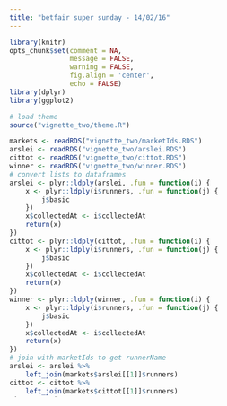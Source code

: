 ```yaml
---
title: "betfair super sunday - 14/02/16"
---
```



```r
library(knitr)
opts_chunk$set(comment = NA,
               message = FALSE,
               warning = FALSE,
               fig.align = 'center',
               echo = FALSE)
library(dplyr)
library(ggplot2)

# load theme
source("vignette_two/theme.R")
```

```r
markets <- readRDS("vignette_two/marketIds.RDS")
arslei <- readRDS("vignette_two/arslei.RDS")
cittot <- readRDS("vignette_two/cittot.RDS")
winner <- readRDS("vignette_two/winner.RDS")
# convert lists to dataframes
arslei <- plyr::ldply(arslei, .fun = function(i) {
    x <- plyr::ldply(i$runners, .fun = function(j) {
        j$basic
    })
    x$collectedAt <- i$collectedAt
    return(x)
})
cittot <- plyr::ldply(cittot, .fun = function(i) {
    x <- plyr::ldply(i$runners, .fun = function(j) {
        j$basic
    })
    x$collectedAt <- i$collectedAt
    return(x)
})
winner <- plyr::ldply(winner, .fun = function(i) {
    x <- plyr::ldply(i$runners, .fun = function(j) {
        j$basic
    })
    x$collectedAt <- i$collectedAt
    return(x)
})
# join with marketIds to get runnerName
arslei <- arslei %>%
    left_join(markets$arslei[[1]]$runners)
cittot <- cittot %>%
    left_join(markets$cittot[[1]]$runners)
winner <- winner %>%
    left_join(markets$winner[[1]]$runners)
```

This is a follow up post to the [cron jobs w/ betfaiR](http://durtal.github.io/betfaiR/vignette_two.html) post, which walked through scheduling a task to periodically collect betfair data.  The data collected came from 3 markets on 14/02/16, the early match between Arsenal and Leicester, the late match between Man City and Spurs, and the Premier League Outright market.  This post will summarise and plot some of the data, given some of action, especially in the early game which saw Leicester take the lead, get a man sent off and then lose, we should see some interest movements not only in that market but the outright market too.

(there was a period, around 23minutes from 15:57 to 16:20, where the task was stopped as my laptop was running off its battery, not something I saw being an issue)

## arsenal vs leicester

The early game saw league leaders Leicester travel to the Emirates fresh off a superb away performance at the Etihad.  Arsenal were favourites going into the crucial game, starting the game at **`r arslei %>% filter(collectedAt >= "2016-02-14 11:59:59", collectedAt < "2016-02-14 12:00:10", runnerName == "Arsenal") %>% .$lastPriceTraded`** (having been `r arslei %>% head(3) %>% filter(runnerName == "Arsenal") %>% .$lastPriceTraded` at 10:00am), while Leicester 

<div class="row">
<div class="col-sm-6">
```r
arslei %>%
    ggplot(aes(x = collectedAt,
               y = 1 / lastPriceTraded)) +
        geom_line(aes(colour = runnerName),
                  size = 1.05) +
        theme_betfair() +
        labs(x = "time",
             y = "prob",
             title = "Arsenal vs Leicester (12:00 KO)") +
        scale_colour_manual(values = betfair_palette)
```
</div>
<div class="col-sm-6">
```r
arslei %>%
    group_by(runnerName) %>%
    mutate(
        prevTotal = lag(totalMatched, 1),
        prevTotal = ifelse(is.na(prevTotal), totalMatched, prevTotal),
        matched = totalMatched - prevTotal
    ) %>%
    ggplot(aes(x = collectedAt,
               y = matched)) +
        geom_bar(stat = "identity",
                 aes(colour = runnerName)) +
        labs(x = "time",
             y = "matched",
             title = "Arsenal vs Leicester (12:00 KO)\nminute by minute matched bets") +
        scale_colour_manual(values = betfair_palette) +
        facet_grid(runnerName ~ .) +
        theme_betfair() +
        theme(
            legend.position = "none"
        )
```
</div>
</div>
